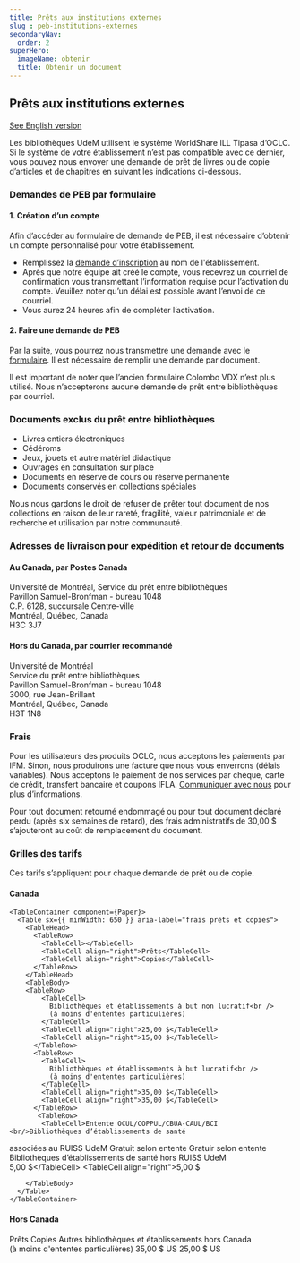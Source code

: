 ```yaml
---
title: Prêts aux institutions externes
slug : peb-institutions-externes
secondaryNav:
  order: 2
superHero:
  imageName: obtenir
  title: Obtenir un document
---
```



## Prêts aux institutions externes

[See English version](ill-external-librairies)

Les bibliothèques UdeM&nbsp;utilisent le système WorldShare ILL Tipasa d’OCLC. Si le système de votre établissement n’est pas compatible avec ce dernier, vous pouvez nous envoyer une demande de prêt de livres ou de copie d’articles et de chapitres en suivant les indications ci-dessous.

### Demandes de PEB par formulaire

#### 1. Création d’un compte

Afin d’accéder au formulaire de demande de PEB, il est nécessaire d’obtenir un compte personnalisé pour votre établissement.

* Remplissez la [demande d’inscription](https://pbuq.libwizard.com/f/Inscription_PEB_Partenaires) au nom de l'établissement.
* Après que notre équipe ait créé le compte, vous recevrez un courriel de confirmation vous transmettant l’information requise pour l’activation du compte. Veuillez noter qu’un délai est possible avant l’envoi de ce courriel.
* Vous aurez 24 heures afin de compléter l’activation.

#### 2. Faire une demande de PEB

Par la suite, vous pourrez nous transmettre une demande avec le [formulaire](https://42113.account.worldcat.org/account/route/lending/workform). Il est nécessaire de remplir une demande par document.

Il est important de noter que l’ancien formulaire Colombo VDX n’est plus utilisé. Nous n’accepterons aucune demande de prêt entre bibliothèques par courriel.

### Documents exclus du prêt entre bibliothèques

* Livres entiers électroniques
* Cédéroms
* Jeux, jouets et autre matériel didactique
* Ouvrages en consultation sur place
* Documents en réserve de cours ou réserve permanente
* Documents conservés en collections spéciales

Nous nous gardons le droit de refuser de prêter tout document de nos collections en raison de leur rareté, fragilité, valeur patrimoniale et de recherche et utilisation par notre communauté.

### Adresses de livraison pour expédition et retour de documents

#### Au Canada, par Postes Canada

Université de Montréal, Service du prêt entre bibliothèques  
Pavillon Samuel-Bronfman - bureau 1048  
C.P. 6128, succursale Centre-ville  
Montréal, Québec, Canada  
H3C 3J7  

#### Hors du Canada, par courrier recommandé

Université de Montréal  
Service du prêt entre bibliothèques  
Pavillon Samuel-Bronfman - bureau 1048  
3000, rue Jean-Brillant  
Montréal, Québec, Canada  
H3T 1N8  

### Frais

Pour les utilisateurs des produits OCLC, nous acceptons les paiements par IFM. Sinon, nous produirons une facture que nous vous enverrons (délais variables). Nous acceptons le paiement de nos services par chèque, carte de crédit, transfert bancaire et coupons IFLA. [Communiquer avec nous](mailto:peb@bib.umontreal.ca) pour plus d’informations.

Pour tout document retourné endommagé ou pour tout document déclaré perdu (après six semaines de retard), des frais administratifs de 30,00 $ s’ajouteront au coût de remplacement du document.

### Grilles des tarifs

Ces tarifs s’appliquent pour chaque demande de prêt ou de copie.

#### Canada

    <TableContainer component={Paper}>
      <Table sx={{ minWidth: 650 }} aria-label="frais prêts et copies">
        <TableHead>
          <TableRow>
            <TableCell></TableCell>
            <TableCell align="right">Prêts</TableCell>
            <TableCell align="right">Copies</TableCell>
          </TableRow>
        </TableHead>
        <TableBody>
        <TableRow>
            <TableCell>
              Bibliothèques et établissements à but non lucratif<br />
              (à moins d'ententes particulières)
            </TableCell>
            <TableCell align="right">25,00 $</TableCell>
            <TableCell align="right">15,00 $</TableCell>
          </TableRow>
          <TableRow>
            <TableCell>
              Bibliothèques et établissements à but lucratif<br />
              (à moins d'ententes particulières)
            </TableCell>
            <TableCell align="right">35,00 $</TableCell>
            <TableCell align="right">35,00 $</TableCell>
          </TableRow>
           <TableRow>
            <TableCell>Entente OCUL/COPPUL/CBUA-CAUL/BCI <br/>Bibliothèques d’établissements de santé
associées au RUISS UdeM</TableCell>
            <TableCell align="right">Gratuit selon entente</TableCell>
            <TableCell align="right">Gratuir selon entente</TableCell>
          </TableRow>
          <TableRow>
            <TableCell>
              Bibliothèques d’établissements de santé hors RUISS UdeM 
            </TableCell>
            <TableCell align="right">5,00 $</TableCell>
            <TableCell align="right">5,00 $</TableCell>
          </TableRow>
          
        </TableBody>
      </Table>
    </TableContainer>

#### Hors Canada

 <TableContainer component={Paper}>
      <Table sx={{ minWidth: 650 }} aria-label="frais hors Canada">
        <TableHead>
          <TableRow>
            <TableCell></TableCell>
            <TableCell align="right">Prêts</TableCell>
            <TableCell align="right">Copies</TableCell>
          </TableRow>
        </TableHead>
        <TableBody>
          <TableRow>
            <TableCell>
              Autres bibliothèques et établissements hors Canada<br />
              (à moins d'ententes particulières)
            </TableCell>
            <TableCell align="right">35,00 $ US</TableCell>
            <TableCell align="right">25,00 $ US</TableCell>
          </TableRow>
        </TableBody>
      </Table>
    </TableContainer>
